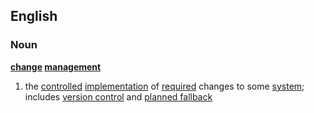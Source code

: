 ==English==
===Noun===
{{wikipedia}}
'''[[change]] [[management]]'''
#{{computing}} the [[controlled]] [[implementation]] of [[required]] changes to some [[system]]; includes [[version control]] and [[planned fallback]]